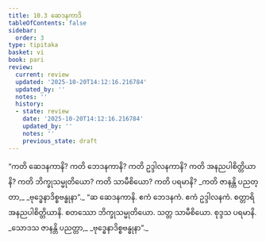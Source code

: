 ```yaml
---
title: 10.3 ဆေဒနကာဒိ
tableOfContents: false
sidebar:
  order: 3
type: tipitaka
basket: vi
book: pari
review:
  current: review
  updated: '2025-10-20T14:12:16.216784'
  updated_by: ''
  notes: ''
  history:
  - state: review
    date: '2025-10-20T14:12:16.216784'
    updated_by: ''
    notes: ''
    previous_state: draft
---
```



<DynamicBreadcrumb />


<ReviewStatus review={frontmatter.review} showDetails={true} />

<HypothesisAnnotation frontmatter={frontmatter} />

<Division number="337" book="pari" e="ch" v="5" p="258">

<Paragraph number="1648" book="pari">
“ကတိ ဆေဒနကာနိ? ကတိ ဘေဒနကာနိ? ကတိ ဥဒ္ဒါလနကာနိ? ကတိ အနညပါစိတ္တိယာနိ? ကတိ ဘိက္ခုသမ္မုတိယော? ကတိ သာမီစိယော? ကတိ ပရမာနိ?
</Paragraph>

<Paragraph number="1649" type="verses" book="pari">
_ကတိ ဇာနန္တိ ပညတ္တာ,_  
_ဗုဒ္ဓေနာဒိစ္စဗန္ဓုနာ”._  

</Paragraph>

<Paragraph number="1650" book="pari">
“ဆ ဆေဒနကာနိ. ဧကံ ဘေဒနကံ. ဧကံ ဥဒ္ဒါလနကံ. စတ္တာရိ အနညပါစိတ္တိယာနိ. စတဿော ဘိက္ခုသမ္မုတိယော. သတ္တ သာမီစိယော. စုဒ္ဒသ ပရမာနိ.
</Paragraph>

<Paragraph number="1651" type="verses" book="pari">
_သောဒသ ဇာနန္တိ ပညတ္တာ,_  
_ဗုဒ္ဓေနာဒိစ္စဗန္ဓုနာ”._
</Paragraph>
</Division>